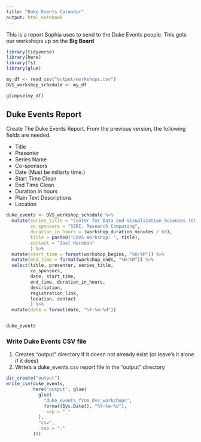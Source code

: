 ```yaml
---
title: "Duke Events Calendar"
output: html_notebook
---
```


This is a report Sophia uses to send to the Duke Events people.  This gets our workshops up on the **Big Board**

```r
library(tidyverse)
library(here)
library(fs)
library(glue)
```


```r
my_df <- read_csv("output/workshops.csv")
DVS_workshop_schedule <- my_df 
```

```r
glimpse(my_df)
```

## Duke Events Report

Create The Duke Events Report.  From the previous version, the following fields are needed.

- Title
- Presenter
- Series Name
- Co-sponsors
- Date  (Must be miliarty time.)
- Start Time Clean
- End Time Clean
- Duration in hours
- Plain Text Descriptions
- Location


```r
duke_events <- DVS_workshop_schedule %>% 
  mutate(series_title = "Center for Data and Visualization Sciences (CDVS) Workshop Series",
         co_sponsors = "SSRI, Research Computing",
         duration_in_hours = (workshop_duration_minutes / 60),
         title = paste0("CDVS Workshop: ", title),
         contact = "Joel Herndon"
         ) %>% 
  mutate(start_time = format(workshop_begins, "%H:%M")) %>% 
  mutate(end_time = format(workshop_ends, "%H:%M")) %>% 
  select(title, presenter, series_title, 
         co_sponsors, 
         date, start_time, 
         end_time, duration_in_hours, 
         description,
         registration_link, 
         location, contact
         ) %>% 
  mutate(date = format(date, "%Y-%m-%d")) 


duke_events
```



### Write Duke Events CSV file

1. Creates "output" directory if it doesn not already exist (or leave's it alone if it does)
1. Write's a duke_events.csv report file in the "output" directory

```r
dir_create("output")
write_csv(duke_events, 
          here("output", glue(
            glue(
              "duke_events_from_dvs_workshops",
              format(Sys.Date(), "%Y-%m-%d"),
              .sep = "_"
            ),
            "csv",
            .sep = "."
          )))
```